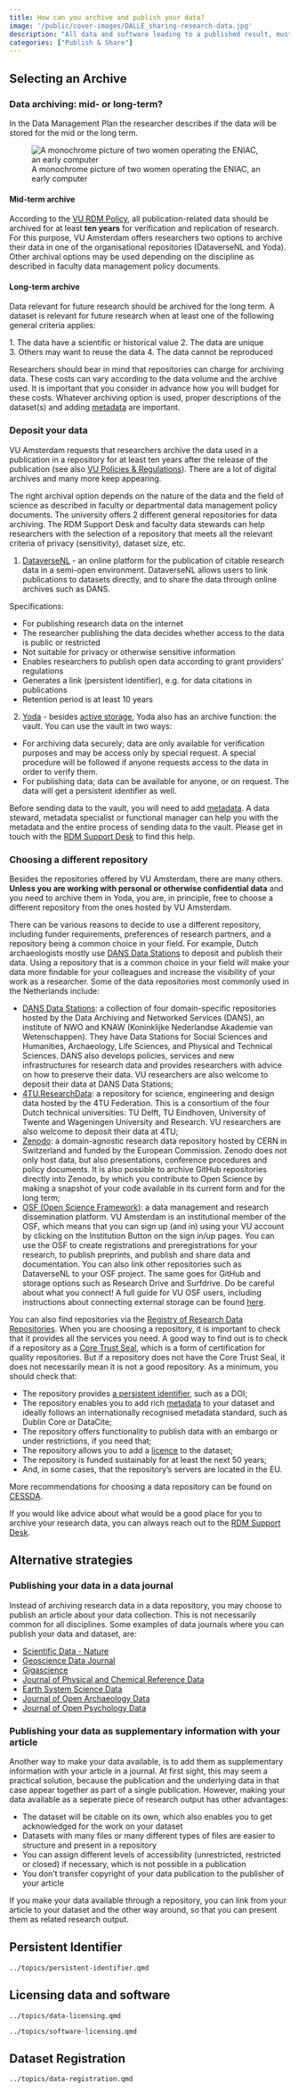 ```yaml
---
title: How can you archive and publish your data?
image: '/public/cover-images/DALLE_sharing-research-data.jpg'
description: "All data and software leading to a published result, must be archived and published."
categories: ["Publish & Share"]
---
```


## Selecting an Archive

### Data archiving: mid- or long-term?

In the Data Management Plan the researcher describes if the data will be stored for the mid or the long term.

![A monochrome picture of two women operating the ENIAC, an early computer](../public/Two_women_operating_ENIAC.gif)

#### Mid-term archive

According to the [VU RDM Policy](../public/policies-regulations/RDM-policy-VU-2020-EN-v2.0.pdf), all publication-related data should be archived for at least **ten years** for verification and replication of research. For this purpose, VU Amsterdam offers researchers two options to archive their data in one of the organisational repositories (DataverseNL and Yoda). Other archival options may be used depending on the discipline as described in faculty data management policy documents.

#### Long-term archive

Data relevant for future research should be archived for the long term. A dataset is relevant for future research when at least one of the following general criteria applies:

1. The data have a scientific or historical value
2. The data are unique
3. Others may want to reuse the data
4. The data cannot be reproduced

Researchers should bear in mind that repositories can charge for archiving data. These costs can vary according to the data volume and the archive used. It is important that you consider in advance how you will budget for these costs. Whatever archiving option is used, proper descriptions of the dataset(s) and adding [metadata](../topics/metadata.qmd) are important.

### Deposit your data

VU Amsterdam requests that researchers archive the data used in a publication in a repository for at least ten years after the release of the publication (see also [VU Policies & Regulations](../guides/plan-and-design.qmd#policies-regulations)). There are a lot of digital archives and many more keep appearing.

The right archival option depends on the nature of the data and the field of science as described in faculty or departmental data management policy documents. The university offers 2 different general repositories for data archiving. The RDM Support Desk and faculty data stewards can help researchers with the selection of a repository that meets all the relevant criteria of privacy (sensitivity), dataset size, etc.

1. [DataverseNL](../topics/dataversenl.qmd) - an online platform for the publication of citable research data in a semi-open environment. DataverseNL allows users to link publications to datasets directly, and to share the data through online archives such as DANS.

Specifications:

* For publishing research data on the internet
* The researcher publishing the data decides whether access to the data is public or restricted
* Not suitable for privacy or otherwise sensitive information
* Enables researchers to publish open data according to grant providers' regulations
* Generates a link (persistent identifier), e.g. for data citations in publications
* Retention period is at least 10 years

2. [Yoda](https://yoda.vu.nl/site/) - besides [active storage](../topics/data-storage.qmd), Yoda also has an archive function: the vault. You can use the vault in two ways:

* For archiving data securely; data are only available for verification purposes and may be access only by special request. A special procedure will be followed if anyone requests access to the data in order to verify them.
* For publishing data; data can be available for anyone, or on request. The data will get a persistent identifier as well.

Before sending data to the vault, you will need to add [metadata](../topics/metadata.qmd). A data steward, metadata specialist or functional manager can help you with the metadata and the entire process of sending data to the vault. Please get in touch with the [RDM Support Desk](mailto:rdm@vu.nl?subject=Sending%20data%20to%20the%20Yoda%20vault) to find this help.

### Choosing a different repository

Besides the repositories offered by VU Amsterdam, there are many others. **Unless you are working with personal or otherwise confidential data** and you need to archive them in Yoda, you are, in principle, free to choose a different repository from the ones hosted by VU Amsterdam.

There can be various reasons to decide to use a different repository, including funder requirements, preferences of research partners, and a repository being a common choice in your field. For example, Dutch archaeologists mostly use [DANS Data Stations](https://dans.knaw.nl/en/data-stations/archaeology/) to deposit and publish their data. Using a repository that is a common choice in your field will make your data more findable for your colleagues and increase the visibility of your work as a researcher. Some of the data repositories most commonly used in the Netherlands include:

* [DANS Data Stations](https://dans.knaw.nl/en/): a collection of four domain-specific repositories hosted by the Data Archiving and Networked Services (DANS), an institute of NWO and KNAW (Koninklijke Nederlandse Akademie van Wetenschappen). They have Data Stations for Social Sciences and Humanities, Archaeology, Life Sciences, and Physical and Technical Sciences. DANS also develops policies, services and new infrastructures for research data and provides researchers with advice on how to preserve their data. VU researchers are also welcome to deposit their data at DANS Data Stations;
* [4TU.ResearchData](https://data.4tu.nl): a repository for science, engineering and design data hosted by the 4TU Federation. This is a consortium of the four Dutch technical universities: TU Delft, TU Eindhoven, University of Twente and Wageningen University and Research. VU researchers are also welcome to deposit their data at 4TU;
* [Zenodo](https://zenodo.org/): a domain-agnostic research data repository hosted by CERN in Switzerland and funded by the European Commission. Zenodo does not only host data, but also presentations, conference procedures and policy documents. It is also possible to archive GitHub repositories directly into Zenodo, by which you contribute to Open Science by making a snapshot of your code available in its current form and for the long term;
* [OSF (Open Science Framework)](https://osf.io/): a data management and research dissemination platform. VU Amsterdam is an institutional member of the OSF, which means that you can sign up (and in) using your VU account by clicking on the Institution Button on the sign in/up pages. You can use the OSF to create registrations and preregistrations for your research, to publish preprints, and publish and share data and documentation. You can also link other repositories such as DataverseNL to your OSF project. The same goes for GitHub and storage options such as Research Drive and Surfdrive. Do be careful about what you connect! A full guide for VU OSF users, including instructions about connecting external storage can be found [here](https://osf.io/abwzm/).

You can also find repositories via the [Registry of Research Data Repositories](https://www.re3data.org/). When you are choosing a repository, it is important to check that it provides all the services you need. A good way to find out is to check if a repository as a [Core Trust Seal](https://www.coretrustseal.org/why-certification/certified-repositories/), which is a form of certification for quality repositories. But if a repository does not have the Core Trust Seal, it does not necessarily mean it is not a good repository. As a minimum, you should check that:

* The repository provides [a persistent identifier](../topics/persistent-identifier.qmd), such as a DOI;
* The repository enables you to add rich [metadata](../topics/metadata.qmd) to your dataset and ideally follows an internationally recognised metadata standard, such as Dublin Core or DataCite;
* The repository offers functionality to publish data with an embargo or under restrictions, if you need that;
* The repository allows you to add a [licence](#data-publication) to the dataset;
* The repository is funded sustainably for at least the next 50 years;
* And, in some cases, that the repository's servers are located in the EU.

More recommendations for choosing a data repository can be found on [CESSDA](https://www.cessda.eu/Training/Training-Resources/Library/Data-Management-Expert-Guide/6.-Archive-Publish/Data-publishing-routes).

If you would like advice about what would be a good place for you to archive your research data, you can always reach out to the [RDM Support Desk](mailto:rdm@vu.nl).

## Alternative strategies

### Publishing your data in a data journal

Instead of archiving research data in a data repository, you may choose to publish an article about your data collection. This is not necessarily common for all disciplines. Some examples of data journals where you can publish your data and dataset, are:

* [Scientific Data - Nature](https://www.nature.com/sdata/about)
* [Geoscience Data Journal](https://doi.org/10.1002/(ISSN)2049-6060)
* [Gigascience](https://academic.oup.com/gigascience)
* [Journal of Physical and Chemical Reference Data](https://scitation.aip.org/content/aip/journal/jpcrd/browse)
* [Earth System Science Data](https://earth-system-science-data.net/)
* [Journal of Open Archaeology Data](https://openarchaeologydata.metajnl.com/)
* [Journal of Open Psychology Data](https://openpsychologydata.metajnl.com/)

### Publishing your data as supplementary information with your article

Another way to make your data available, is to add them as supplementary information with your article in a journal. At first sight, this may seem a practical solution, because the publication and the underlying data in that case appear together as part of a single publication. However, making your data available as a seperate piece of research output has other advantages:

* The dataset will be citable on its own, which also enables you to get acknowledged for the work on your dataset
* Datasets with many files or many different types of files are easier to structure and present in a repository
* You can assign different levels of accessibility (unrestricted, restricted or closed) if necessary, which is not possible in a publication
* You don't transfer copyright of your data publication to the publisher of your article

If you make your data available through a repository, you can link from your article to your dataset and the other way around, so that you can present them as related research output.

## Persistent Identifier

```.include
../topics/persistent-identifier.qmd
```
## Licensing data and software

```.include
../topics/data-licensing.qmd
```

```.include
../topics/software-licensing.qmd
```

## Dataset Registration

```.include
../topics/data-registration.qmd
```
